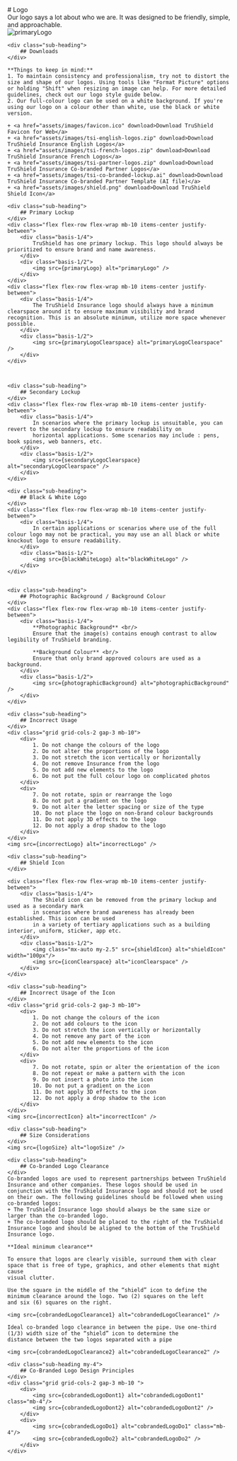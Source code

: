 



<Meta title="Brand Identity/Logo" />

<div class="main-container">
    <div class="heading">
        # Logo
    </div>
    <div class="flex flex-row flex-wrap mb-10 items-center justify-between">
        <div class="basis-1/4">
            Our logo says a lot about who we are. It was designed to be friendly, simple, and approachable.
        </div>
        <div class="basis-1/2">
            <img src={primaryLogo} alt="primaryLogo" />
        </div>
    </div>

    <div class="sub-heading">
        ## Downloads
    </div>

    **Things to keep in mind:**
    1. To maintain consistency and professionalism, try not to distort the size and shape of our logos. Using tools like "Format Picture" options or holding "Shift" when resizing an image can help. For more detailed guidelines, check out our logo style guide below.
    2. Our full-colour logo can be used on a white background. If you're using our logo on a colour other than white, use the black or white version.

    + <a href="assets/images/favicon.ico" download>Download TruShield Favicon for Web</a>
    + <a href="assets/images/tsi-english-logos.zip" download>Download TruShield Insurance English Logos</a>
    + <a href="assets/images/tsi-french-logos.zip" download>Download TruShield Insurance French Logos</a>
    + <a href="assets/images/tsi-partner-logos.zip" download>Download TruShield Insurance Co-branded Partner Logos</a>
    + <a href="assets/images/tsi-co-branded-lockup.ai" download>Download TruShield Insurance Co-branded Partner Template (AI file)</a>
    + <a href="assets/images/shield.png" download>Download TruShield Shield Icon</a>

    <div class="sub-heading">
        ## Primary Lockup
    </div>
    <div class="flex flex-row flex-wrap mb-10 items-center justify-between">
        <div class="basis-1/4">
            TruShield has one primary lockup. This logo should always be prioritized to ensure brand and name awareness.
        </div>
        <div class="basis-1/2">
            <img src={primaryLogo} alt="primaryLogo" />
        </div>
    </div>
    <div class="flex flex-row flex-wrap mb-10 items-center justify-between">
        <div class="basis-1/4">
            The TruShield Insurance logo should always have a minimum clearspace around it to ensure maximum visibility and brand recognition. This is an absolute minimum, utilize more space whenever possible.
        </div>
        <div class="basis-1/2">
            <img src={primaryLogoClearspace} alt="primaryLogoClearspace" />
        </div>
    </div>



    <div class="sub-heading">
        ## Secondary Lockup
    </div>
    <div class="flex flex-row flex-wrap mb-10 items-center justify-between">
        <div class="basis-1/4">
            In scenarios where the primary lockup is unsuitable, you can revert to the secondary lockup to ensure readability on
            horizontal applications. Some scenarios may include : pens, book spines, web banners, etc.
        </div>
        <div class="basis-1/2">
            <img src={secondaryLogoClearspace} alt="secondaryLogoClearspace" />
        </div>
    </div>

    <div class="sub-heading">
        ## Black & White Logo
    </div>
    <div class="flex flex-row flex-wrap mb-10 items-center justify-between">
        <div class="basis-1/4">
            In certain applications or scenarios where use of the full colour logo may not be practical, you may use an all black or white knockout logo to ensure readability.
        </div>
        <div class="basis-1/2">
            <img src={blackWhiteLogo} alt="blackWhiteLogo" />
        </div>
    </div>


    <div class="sub-heading">
        ## Photographic Background / Background Colour
    </div>
    <div class="flex flex-row flex-wrap mb-10 items-center justify-between">
        <div class="basis-1/4">
            **Photographic Background** <br/>
            Ensure that the image(s) contains enough contrast to allow legibility of TruShield branding.

            **Background Colour** <br/>
            Ensure that only brand approved colours are used as a background.
        </div>
        <div class="basis-1/2">
            <img src={photographicBackground} alt="photographicBackground" />
        </div>
    </div>

    <div class="sub-heading">
        ## Incorrect Usage
    </div>
    <div class="grid grid-cols-2 gap-3 mb-10">
        <div>
            1. Do not change the colours of the logo
            2. Do not alter the proportions of the logo
            3. Do not stretch the icon vertically or horizontally
            4. Do not remove Insurance from the logo
            5. Do not add new elements to the logo
            6. Do not put the full colour logo on complicated photos
        </div>
        <div>
            7. Do not rotate, spin or rearrange the logo
            8. Do not put a gradient on the logo
            9. Do not alter the letter spacing or size of the type
            10. Do not place the logo on non-brand colour backgrounds
            11. Do not apply 3D effects to the logo
            12. Do not apply a drop shadow to the logo
        </div>
    </div>
    <img src={incorrectLogo} alt="incorrectLogo" />

    <div class="sub-heading">
        ## Shield Icon
    </div>

    <div class="flex flex-row flex-wrap mb-10 items-center justify-between">
        <div class="basis-1/4">
            The Shield icon can be removed from the primary lockup and used as a secondary mark
            in scenarios where brand awareness has already been established. This icon can be used
            in a variety of tertiary applications such as a building interior, uniform, sticker, app etc.
        </div>
        <div class="basis-1/2">
            <img class="mx-auto my-2.5" src={shieldIcon} alt="shieldIcon" width="100px"/>
            <img src={iconClearspace} alt="iconClearspace" />
        </div>
    </div>

    <div class="sub-heading">
        ## Incorrect Usage of the Icon
    </div>
    <div class="grid grid-cols-2 gap-3 mb-10">
        <div>
            1. Do not change the colours of the icon
            2. Do not add colours to the icon
            3. Do not stretch the icon vertically or horizontally
            4. Do not remove any part of the icon
            5. Do not add new elements to the icon
            6. Do not alter the proportions of the icon
        </div>
        <div>
            7. Do not rotate, spin or alter the orientation of the icon
            8. Do not repeat or make a pattern with the icon
            9. Do not insert a photo into the icon
            10. Do not put a gradient on the icon
            11. Do not apply 3D effects to the icon
            12. Do not apply a drop shadow to the icon
        </div>
    </div>
    <img src={incorrectIcon} alt="incorrectIcon" />

    <div class="sub-heading">
        ## Size Considerations
    </div>
    <img src={logoSize} alt="logoSize" />

    <div class="sub-heading">
        ## Co-branded Logo Clearance
    </div>
    Co-branded logos are used to represent partnerships between TruShield Insurance and other companies. These logos should be used in conjunction with the TruShield Insurance logo and should not be used on their own. The following guidelines should be followed when using co-branded logos:
    + The TruShield Insurance logo should always be the same size or larger than the co-branded logo.
    + The co-branded logo should be placed to the right of the TruShield Insurance logo and should be aligned to the bottom of the TruShield Insurance logo.

    **Ideal minimum clearance**

    To ensure that logos are clearly visible, surround them with clear space that is free of type, graphics, and other elements that might cause
    visual clutter.

    Use the square in the middle of the “shield” icon to define the minimum clearance around the logo. Two (2) squares on the left
    and six (6) squares on the right.

    <img src={cobrandedLogoClearance1} alt="cobrandedLogoClearance1" />

    Ideal co-branded logo clearance in between the pipe. Use one-third (1/3) width size of the “shield” icon to determine the
    distance between the two logos separated with a pipe

    <img src={cobrandedLogoClearance2} alt="cobrandedLogoClearance2" />

    <div class="sub-heading my-4">
        ## Co-Branded Logo Design Principles
    </div>
    <div class="grid grid-cols-2 gap-3 mb-10 ">
        <div>
            <img src={cobrandedLogoDont1} alt="cobrandedLogoDont1" class="mb-4"/>
            <img src={cobrandedLogoDont2} alt="cobrandedLogoDont2" />
        </div>
        <div>
            <img src={cobrandedLogoDo1} alt="cobrandedLogoDo1" class="mb-4"/>
            <img src={cobrandedLogoDo2} alt="cobrandedLogoDo2" />
        </div>
    </div>
</div>